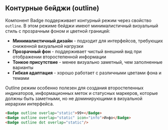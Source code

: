 ## Контурные бейджи (outline)

Компонент Badge поддерживает контурный режим через свойство `outline`. В этом режиме бейджи имеют минималистичный визуальный стиль с прозрачным фоном и цветной границей:

- **Минималистичный дизайн** - подходит для интерфейсов, требующих сниженной визуальной нагрузки
- **Прозрачный фон** - поддерживает чистый внешний вид при отображении второстепенной информации
- **Тонкое присутствие** - менее визуально заметный, чем заполненные варианты
- **Гибкая адаптация** - хорошо работает с различными цветами фона и темами

Outline режим особенно полезен для создания второстепенных индикаторов, информационных меток и статусных маркеров, которые должны быть заметными, но не доминирующими в визуальной иерархии интерфейса.

```html
<Badge outline overlap="static">99+</Badge>
<Badge outline overlap="static" icon="info">Инфо</Badge>
<Badge outline dot overlap="static"/>
```
